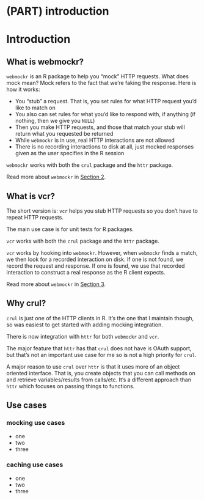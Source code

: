 #  (PART) introduction {-}

# Introduction {#intro}

## What is webmockr? {#what-webmockr}

`webmockr` is an R package to help you "mock" HTTP requests. What does mock mean? Mock refers to the fact that we're faking the response. Here is how it works:

* You "stub" a request. That is, you set rules for what HTTP request you'd like to match on
* You also can set rules for what you'd like to respond with, if anything (if nothing, then we give you `NULL`)
* Then you make HTTP requests, and those that match your stub will return what you requested be returned
* While `webmockr` is in use, real HTTP interactions are not allowed
* There is no recording interactions to disk at all, just mocked responses given as the user specifies in the R session

`webmockr` works with both the `crul` package and the `httr` package.

Read more about `webmockr` in [Section 2](#mocking).

## What is vcr? {#what-vcr}

The short version is: `vcr` helps you stub HTTP requests so you don't have to repeat HTTP requests.

The main use case is for unit tests for R packages.

`vcr` works with both the `crul` package and the `httr` package.

`vcr` works by hooking into `webmockr`. However, when `webmockr` finds a match, we then look for a recorded interaction on disk. If one is not found, we record the request and response. If one is found, we use that recorded interaction to construct a real response as the R client expects.

Read more about `webmockr` in [Section 3](#vcr-intro).

## Why crul? {#why-crul}

`crul` is just one of the HTTP clients in R. It's the one that I maintain though, so
was easiest to get started with adding mocking integration.

There is now integration with `httr` for both `webmockr` and `vcr`.

The major feature that `httr` has that `crul` does not have is OAuth support, but that's 
not an important use case for me so is not a high priority for `crul`.

A major reason to use `crul` over `httr` is that it uses more of an object oriented 
interface. That is, you create objects that you can call methods on and retrieve 
variables/results from calls/etc. It's a different approach than `httr` which focuses
on passing things to functions.


## Use cases {#use-cases}

### mocking use cases {#use-cases-mocking}

* one
* two 
* three

### caching use cases {#use-cases-caching}

* one
* two 
* three

